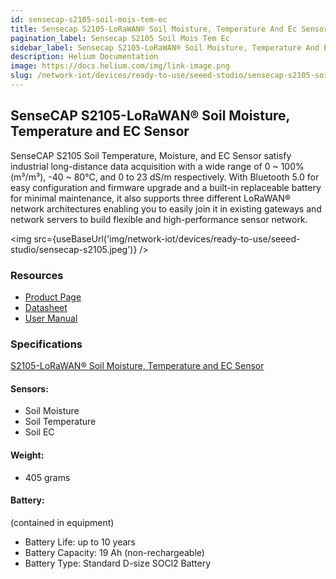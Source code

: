 ```yaml
---
id: sensecap-s2105-soil-mois-tem-ec
title: Sensecap S2105-LoRaWAN® Soil Moisture, Temperature And Ec Sensor
pagination_label: Sensecap S2105 Soil Mois Tem Ec
sidebar_label: Sensecap S2105-LoRaWAN® Soil Moisture, Temperature And Ec Sensor
description: Helium Documentation
image: https://docs.helium.com/img/link-image.png
slug: /network-iot/devices/ready-to-use/seeed-studio/sensecap-s2105-soil-mois-tem-ec
---
```



## SenseCAP S2105-LoRaWAN® Soil Moisture, Temperature and EC Sensor

SenseCAP S2105 Soil Temperature, Moisture, and EC Sensor satisfy industrial long-distance data
acquisition with a wide range of 0 ~ 100% (m³/m³), -40 ~ 80℃, and 0 to 23 dS/m respectively. With
Bluetooth 5.0 for easy configuration and firmware upgrade and a built-in replaceable battery for
minimal maintenance, it also supports three different LoRaWAN® network architectures enabling you to
easily join it in existing gateways and network servers to build flexible and high-performance
sensor network.

<img src={useBaseUrl('img/network-iot/devices/ready-to-use/seeed-studio/sensecap-s2105.jpeg')} />

### Resources

- [Product Page](https://www.seeedstudio.com/SenseCAP-S2105-LoRaWAN-Soil-Temperature-Moisture-and-EC-Sensor-p-5358.html)
- [Datasheet](https://drive.google.com/file/d/1HfZMCDgKOhgWbJDyBI8cY4T2JVEOh9fF/view?usp=sharing)
- [User Manual](https://drive.google.com/file/d/1Jq9Nigpjzda6mw9a20I6FHBEfS25PdAA/view?usp=sharing)

### Specifications

[S2105-LoRaWAN® Soil Moisture, Temperature and EC Sensor](https://drive.google.com/file/d/1HfZMCDgKOhgWbJDyBI8cY4T2JVEOh9fF/view)

#### Sensors:

- Soil Moisture
- Soil Temperature
- Soil EC

#### Weight:

- 405 grams

#### Battery:

(contained in equipment)

- Battery Life: up to 10 years
- Battery Capacity: 19 Ah (non-rechargeable)
- Battery Type: Standard D-size SOCl2 Battery
